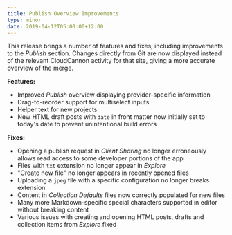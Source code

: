 ```yaml
---
title: Publish Overview Improvements
type: minor
date: 2019-04-12T05:00:00+12:00
---
```


This release brings a number of features and fixes, including improvements to the *Publish* section. Changes directly from Git are now displayed instead of the relevant CloudCannon activity for that site, giving a more accurate overview of the merge.

**Features:**

* Improved *Publish* overview displaying provider-specific information
* Drag-to-reorder support for multiselect inputs
* Helper text for new projects
* New HTML draft posts with `date` in front matter now initially set to today's date to prevent unintentional build errors

**Fixes:**

* Opening a publish request in *Client Sharing* no longer erroneously allows read access to some developer portions of the app
* Files with `txt` extension no longer appear in *Explore*
* "Create new file" no longer appears in recently opened files
* Uploading a `jpeg` file with a specific configuration no longer breaks extension
* Content in *Collection Defaults* files now correctly populated for new files
* Many more Markdown-specific special characters supported in editor without breaking content
* Various issues with creating and opening HTML posts, drafts and collection items from *Explore* fixed